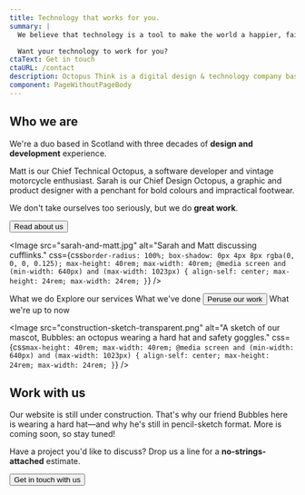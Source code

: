 ```yaml
---
title: Technology that works for you.
summary: |
  We believe that technology is a tool to make the world a happier, fairer place. We build smart, inclusive, usable digital products to improve people's lives.

  Want your technology to work for you?
ctaText: Get in touch
ctaURL: /contact
description: Octopus Think is a digital design & technology company based in Scotland. We specialise in accessible, inclusive design and smart React development.
component: PageWithoutPageBody
---
```





<Panel gridTablet="auto 24rem" gridDesktop="auto 40rem">

<div>

## Who we are

We're a duo based in Scotland with three decades of **design and development** experience.

Matt is our Chief Technical Octopus, a software developer and vintage motorcycle enthusiast. Sarah is our Chief Design Octopus, a graphic and product designer with a penchant for bold colours and impractical footwear.

We don't take ourselves too seriously, but we do **great work**.

<Button minimal navigation to="/about/">
  Read about us
</Button>

</div>

<Image
  src="sarah-and-matt.jpg"
  alt="Sarah and Matt discussing cufflinks."
  css={css`
    border-radius: 100%;
    box-shadow: 0px 4px 8px rgba(0, 0, 0, 0.125);
    max-height: 40rem;
    max-width: 40rem;
    @media screen and (min-width: 640px) and (max-width: 1023px) {
      align-self: center;
      max-height: 24rem;
      max-width: 24rem;
    }
  `}
/>

</Panel>

<Panel dark gridMobile="1fr 1fr" gridTablet="1fr 1fr 1fr">

<GridSpanner>
  <Heading inverse level={2}>
    What we do
  </Heading>
</GridSpanner>
<IllustratedPoint label="Strategy" illustration={StrategyIllustration} minimal />
<IllustratedPoint label="Visual design" illustration={VisualIllustration} minimal />
<IllustratedPoint label="Product design" illustration={ProductIllustration} minimal />

<IllustratedPoint label="Accessibility" illustration={AccessibilityIllustration} minimal />
<IllustratedPoint label="App development" illustration={AppIllustration} minimal />
<IllustratedPoint label="Web development" illustration={WebIllustration} minimal />

<GridSpanner>
  <ButtonInverse navigation minimal to="/services/">
    Explore our services
  </ButtonInverse>
</GridSpanner>

</Panel>

<Panel gridTablet="1fr 1fr 1fr">
  <GridSpanner>
    <Heading level={2}>What we've done</Heading>
  </GridSpanner>

<PortfolioCards number={3} />

  <GridSpanner>
    <Button navigation minimal to="/work/">Peruse our work</Button>
  </GridSpanner>
</Panel>

<TestimonialCarousel />

<Panel fullwidth>
  <FriendLogos abbreviated title="The company we keep" />
</Panel>

<Panel dark gridDesktop="1fr 1fr">
  <GridSpanner>
    <Heading inverse level={2}>What we're up to now</Heading>
  </GridSpanner>

<BlogPostCards number={2} />

</Panel>

<Panel gridTablet="24rem auto" gridDesktop="40rem auto">

<Image
  src="construction-sketch-transparent.png"
  alt="A sketch of our mascot, Bubbles: an octopus wearing a hard hat and safety goggles."
  css={css`
    max-height: 40rem;
    max-width: 40rem;
    @media screen and (min-width: 640px) and (max-width: 1023px) {
      align-self: center;
      max-height: 24rem;
      max-width: 24rem;
    }
  `}
/>

<div
  css={css`
    align-self: center;
  `}
>

## Work with us

Our website is still under construction. That's why our friend Bubbles here is wearing a hard hat—and why he's still in pencil-sketch format. More is coming soon, so stay tuned!

Have a project you'd like to discuss? Drop us a line for a **no-strings-attached** estimate.

<Button minimal navigation to="/contact/">
  Get in touch with us
</Button>

</div>

</Panel>
